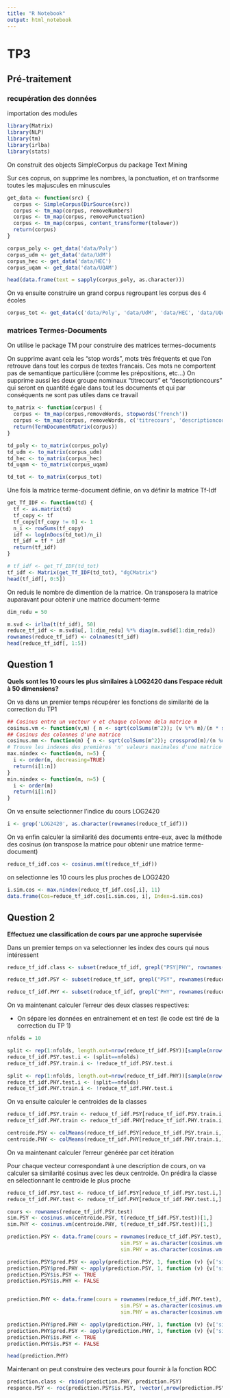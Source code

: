 ```yaml
---
title: "R Notebook"
output: html_notebook
---
```

# TP3

## Pré-traitement

### recupération des données

importation des modules
```r
library(Matrix)
library(NLP)
library(tm)
library(irlba)
library(stats)
```

On construit des objects SimpleCorpus du package Text Mining

Sur ces coprus, on supprime les nombres, la ponctuation, et on tranfsorme toutes les majuscules en minuscules
```r
get_data <- function(src) {
  corpus <- SimpleCorpus(DirSource(src))
  corpus <- tm_map(corpus, removeNumbers)
  corpus <- tm_map(corpus, removePunctuation)
  corpus <- tm_map(corpus, content_transformer(tolower))
  return(corpus)
}

corpus_poly <- get_data('data/Poly')
corpus_udm <- get_data('data/UdM')
corpus_hec <- get_data('data/HEC')
corpus_uqam <- get_data('data/UQAM')

head(data.frame(text = sapply(corpus_poly, as.character)))
```
On va ensuite construire un grand corpus regroupant les corpus des 4 écoles

```r
corpus_tot <- get_data(c('data/Poly', 'data/UdM', 'data/HEC', 'data/UQAM'))
```

### matrices Termes-Documents

On utilise le package TM pour construire des matrices termes-documents

On supprime avant cela les "stop words", mots très fréquents et que l'on retrouve dans tout les corpus de textes francais. Ces mots ne comportent pas de semantique particulière (comme les prépositions, etc...)
On supprime aussi les deux groupe nominaux "titrecours" et "descriptioncours" qui seront en quantité égale dans tout les documents et qui par conséquents ne sont pas utiles dans ce travail
```r
to_matrix <- function(corpus) {
  corpus <- tm_map(corpus,removeWords, stopwords('french'))
  corpus <- tm_map(corpus, removeWords, c('titrecours', 'descriptioncours'))
  return(TermDocumentMatrix(corpus))
}

td_poly <- to_matrix(corpus_poly)
td_udm <- to_matrix(corpus_udm)
td_hec <- to_matrix(corpus_hec)
td_uqam <- to_matrix(corpus_uqam)

td_tot <- to_matrix(corpus_tot)

```

Une fois la matrice terme-document définie, on va définir la matrice Tf-Idf

```r
get_Tf_IDF <- function(td) {
  tf <- as.matrix(td)
  tf_copy <- tf
  tf_copy[tf_copy != 0] <- 1
  n_i <- rowSums(tf_copy)
  idf <- log(nDocs(td_tot)/n_i)
  tf_idf = tf * idf
  return(tf_idf)
}

# tf_idf <- get_Tf_IDF(td_tot)
tf_idf <- Matrix(get_Tf_IDF(td_tot), "dgCMatrix")
head(tf_idf[, 0:5])
```

On reduis le nombre de dimention de la matrice. On transposera la matrice auparavant pour obtenir une matrice document-terme
```r
dim_redu = 50

m.svd <- irlba(t(tf_idf), 50)
reduce_tf_idf <- m.svd$u[, 1:dim_redu] %*% diag(m.svd$d[1:dim_redu])
rownames(reduce_tf_idf) <- colnames(tf_idf)
head(reduce_tf_idf[, 1:5])
```

## Question 1 

**Quels sont les 10 cours les plus similaires à LOG2420 dans l'espace réduit à 50 dimensions? **

On va dans un premier temps récupérer les fonctions de similarité de la correction du TP1
```r
## Cosinus entre un vecteur v et chaque colonne dela matrice m
cosinus.vm <- function(v,m) { n <- sqrt(colSums(m^2)); (v %*% m)/(n * sqrt(sum(v^2))) }
## Cosinus des colonnes d'une matrice
cosinus.mm <- function(m) { n <- sqrt(colSums(m^2)); crossprod(m)/(n %o% n) }
# Trouve les indexes des premières 'n' valeurs maximales d'une matrice
max.nindex <- function(m, n=5) {
  i <- order(m, decreasing=TRUE)
  return(i[1:n])
}
min.nindex <- function(m, n=5) {
  i <- order(m)
  return(i[1:n])
}
```

On va ensuite selectionner l'indice du cours LOG2420

```r
i <- grep('LOG2420', as.character(rownames(reduce_tf_idf)))
```

On va enfin calculer la similarité des documents entre-eux, avec la méthode des cosinus (on transpose la matrice pour obtenir une matrice terme-document)

```r
reduce_tf_idf.cos <- cosinus.mm(t(reduce_tf_idf))
```

on selectionne les 10 cours les plus proches de LOG2420

```r
i.sim.cos <- max.nindex(reduce_tf_idf.cos[,i], 11)
data.frame(Cos=reduce_tf_idf.cos[i.sim.cos, i], Index=i.sim.cos)
```

## Question 2

**Effectuez une classification de cours par une approche supervisée**

Dans un premier temps on va selectionner les index des cours qui nous intéressent

```r
reduce_tf_idf.class <- subset(reduce_tf_idf, grepl("PSY|PHY", rownames(reduce_tf_idf)))

reduce_tf_idf.PSY <- subset(reduce_tf_idf, grepl("PSY", rownames(reduce_tf_idf)))

reduce_tf_idf.PHY <- subset(reduce_tf_idf, grepl("PHY", rownames(reduce_tf_idf)))
```

On va maintenant calculer l'erreur des deux classes respectives:

- On sépare les données en entrainement et en test (le code est tiré de la correction du TP 1)

```r
nfolds = 10

split <- rep(1:nfolds, length.out=nrow(reduce_tf_idf.PSY))[sample(nrow(reduce_tf_idf.PSY))]
reduce_tf_idf.PSY.test.i <- (split==nfolds)
reduce_tf_idf.PSY.train.i <- !reduce_tf_idf.PSY.test.i

split <- rep(1:nfolds, length.out=nrow(reduce_tf_idf.PHY))[sample(nrow(reduce_tf_idf.PHY))]
reduce_tf_idf.PHY.test.i <- (split==nfolds)
reduce_tf_idf.PHY.train.i <- !reduce_tf_idf.PHY.test.i
```

On va ensuite calculer le centroides de la classes

```r
reduce_tf_idf.PSY.train <- reduce_tf_idf.PSY[reduce_tf_idf.PSY.train.i,]
reduce_tf_idf.PHY.train <- reduce_tf_idf.PHY[reduce_tf_idf.PHY.train.i,]

centroide.PSY <- colMeans(reduce_tf_idf.PSY[reduce_tf_idf.PSY.train.i,])
centroide.PHY <- colMeans(reduce_tf_idf.PHY[reduce_tf_idf.PHY.train.i,])
```

On va maintenant calculer l'erreur générée par cet itération

Pour chaque vecteur correspondant à une description de cours, on va calculer sa similarité cosinus avec les deux centroide. On prédira la classe en sélectionnant le centroide le plus proche

```r
reduce_tf_idf.PSY.test <- reduce_tf_idf.PSY[reduce_tf_idf.PSY.test.i,]
reduce_tf_idf.PHY.test <- reduce_tf_idf.PHY[reduce_tf_idf.PHY.test.i,]

cours <- rownames(reduce_tf_idf.PSY.test)
sim.PSY <- cosinus.vm(centroide.PSY, t(reduce_tf_idf.PSY.test))[1,]
sim.PHY <- cosinus.vm(centroide.PHY, t(reduce_tf_idf.PSY.test))[1,]

prediction.PSY <- data.frame(cours = rownames(reduce_tf_idf.PSY.test),
                                     sim.PSY = as.character(cosinus.vm(centroide.PSY, t(reduce_tf_idf.PSY.test))),
                                     sim.PHY = as.character(cosinus.vm(centroide.PHY, t(reduce_tf_idf.PSY.test))))

prediction.PSY$pred.PSY <- apply(prediction.PSY, 1, function (v) {v['sim.PSY'] > v['sim.PHY']})
prediction.PSY$pred.PHY <- apply(prediction.PSY, 1, function (v) {v['sim.PHY'] > v['sim.PSY']})
prediction.PSY$is.PSY <- TRUE
prediction.PSY$is.PHY <- FALSE


prediction.PHY <- data.frame(cours = rownames(reduce_tf_idf.PHY.test),
                                     sim.PSY = as.character(cosinus.vm(centroide.PSY, t(reduce_tf_idf.PHY.test))),
                                     sim.PHY = as.character(cosinus.vm(centroide.PHY, t(reduce_tf_idf.PHY.test))))

prediction.PHY$pred.PHY <- apply(prediction.PHY, 1, function (v) {v['sim.PHY'] > v['sim.PSY']})
prediction.PHY$pred.PSY <- apply(prediction.PHY, 1, function (v) {v['sim.PSY'] > v['sim.PHY']})
prediction.PHY$is.PHY <- TRUE
prediction.PHY$is.PSY <- FALSE

head(prediction.PHY)
```

Maintenant on peut construire des vecteurs pour fournir à la fonction ROC

```r
prediction.class <- rbind(prediction.PHY, prediction.PSY)
responce.PSY <- roc(prediction.PSY$is.PSY, !vector(,nrow(prediction.PSY)))
```









